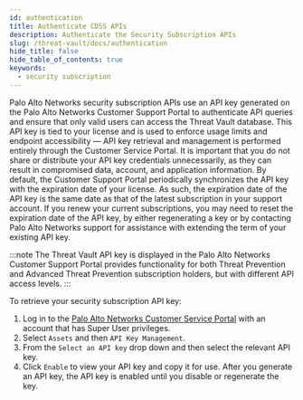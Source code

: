 ```yaml
---
id: authentication
title: Authenticate CDSS APIs
description: Authenticate the Security Subscription APIs
slug: /threat-vault/docs/authentication
hide_title: false
hide_table_of_contents: true
keywords:
  - security subscription
---
```


Palo Alto Networks security subscription APIs use an API key generated on the Palo Alto Networks Customer Support Portal to authenticate API queries and ensure that only valid users can access the Threat Vault database. This API key is tied to your license and is used to enforce usage limits and endpoint accessibility — API key retrieval and management is performed entirely through the Customer Service Portal. It is important that you do not share or distribute your API key credentials unnecessarily, as they can result in compromised data, account, and application information. By default, the Customer Support Portal periodically synchronizes the API key with the expiration date of your license. As such, the expiration date of the API key is the same date as that of the latest subscription in your support account. If you renew your current subscriptions, you may need to reset the expiration date of the API key, by either regenerating a key or by contacting Palo Alto Networks support for assistance with extending the term of your existing API key.

:::note
The Threat Vault API key is displayed in the Palo Alto Networks Customer Support Portal provides functionality for both Threat Prevention and Advanced Threat Prevention subscription holders, but with different API access levels.
:::

To retrieve your security subscription API key:

1. Log in to the [Palo Alto Networks Customer Service Portal](https://support.paloaltonetworks.com) with an account that has Super User privileges.
2. Select `Assets` and then `API Key Management`.
3. From the `Select an API key` drop down and then select the relevant API key.
4. Click `Enable` to view your API key and copy it for use. After you generate an API key, the API key is enabled until you disable or regenerate the key.
